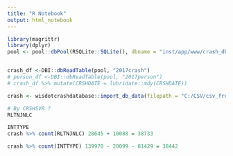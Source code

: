 ```yaml
---
title: "R Notebook"
output: html_notebook
---
```


```r
library(magrittr)
library(dplyr)
pool <- pool::dbPool(RSQLite::SQLite(), dbname = "inst/app/www/crash_db.db")


crash_df <-DBI::dbReadTable(pool, "2017crash")
# person_df <-DBI::dbReadTable(pool, "2017person")
# crash_df %>% mutate(CRSHDATE = lubridate::mdy(CRSHDATE))
```
```r
crash <- wisdotcrashdatabase::import_db_data(filepath = "C:/CSV/csv_from_sas/fst/", db_type = "crash", columns = c(), years = c("17"))

# By CRSHSVR ?
RLTNJNLC

INTTYPE
crash %>% count(RLTNJNLC) 28645 + 10088 = 38733

crash %>% count(INTTYPE) 139970 - 20099 - 81429 = 38442
```
